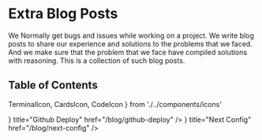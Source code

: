 # Extra Blog Posts

We Normally get bugs and issues while working on a project. We write blog posts to share our experience and solutions to the problems that we faced. And we make sure that the problem that we face have compiled solutions with reasoning. This is a collection of such blog posts.

## Table of Contents
  TerminalIcon,
  CardsIcon,
  CodeIcon
} from './../components/icons'

<Cards>
  <Card
    icon={<TerminalIcon />}
    title="Github Deploy"
    href="/blog/github-deploy"
  />
  <Card
    icon={<CodeIcon />}
    title="Next Config"
    href="/blog/next-config"
  />
</Cards>
